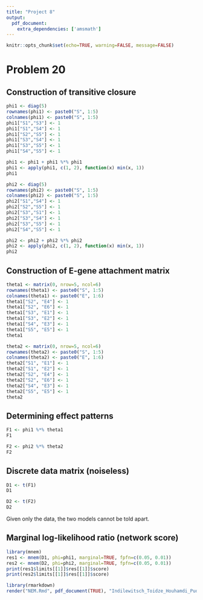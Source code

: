 ```yaml
---
title: "Project 8"
output:
  pdf_document: 
    extra_dependencies: ['amsmath']
---
```


```r
knitr::opts_chunk$set(echo=TRUE, warning=FALSE, message=FALSE)
```

# Problem 20

## Construction of transitive closure

```r
phi1 <- diag(5)
rownames(phi1) <- paste0("S", 1:5)
colnames(phi1) <- paste0("S", 1:5)
phi1["S1","S3"] <- 1
phi1["S1","S4"] <- 1
phi1["S2","S5"] <- 1
phi1["S3","S4"] <- 1
phi1["S3","S5"] <- 1
phi1["S4","S5"] <- 1

phi1 <- phi1 + phi1 %*% phi1
phi1 <- apply(phi1, c(1, 2), function(x) min(x, 1))
phi1
```

```r
phi2 <- diag(5)
rownames(phi2) <- paste0("S", 1:5)
colnames(phi2) <- paste0("S", 1:5)
phi2["S1","S4"] <- 1
phi2["S2","S5"] <- 1
phi2["S3","S1"] <- 1
phi2["S3","S4"] <- 1
phi2["S3","S5"] <- 1
phi2["S4","S5"] <- 1

phi2 <- phi2 + phi2 %*% phi2
phi2 <- apply(phi2, c(1, 2), function(x) min(x, 1))
phi2
```

## Construction of E-gene attachment matrix

```r
theta1 <- matrix(0, nrow=5, ncol=6)
rownames(theta1) <- paste0("S", 1:5)
colnames(theta1) <- paste0("E", 1:6)
theta1["S2", "E4"] <- 1
theta1["S2", "E6"] <- 1
theta1["S3", "E1"] <- 1
theta1["S3", "E2"] <- 1
theta1["S4", "E3"] <- 1
theta1["S5", "E5"] <- 1
theta1
```

```r
theta2 <- matrix(0, nrow=5, ncol=6)
rownames(theta2) <- paste0("S", 1:5)
colnames(theta2) <- paste0("E", 1:6)
theta2["S1", "E1"] <- 1
theta2["S1", "E2"] <- 1
theta2["S2", "E4"] <- 1
theta2["S2", "E6"] <- 1
theta2["S4", "E3"] <- 1
theta2["S5", "E5"] <- 1
theta2
```

## Determining effect patterns

```r
F1 <- phi1 %*% theta1
F1
```

```r
F2 <- phi2 %*% theta2
F2
```

## Discrete data matrix (noiseless)

```r
D1 <- t(F1)
D1
```

```r
D2 <- t(F2)
D2
```

Given only the data, the two models cannot be told apart.

## Marginal log-likelihood ratio (network score)

```r
library(mnem)
res1 <- mnem(D1, phi=phi1, marginal=TRUE, fpfn=c(0.05, 0.01))
res2 <- mnem(D2, phi=phi2, marginal=TRUE, fpfn=c(0.05, 0.01))
print(res1$limits[[1]]$res[[1]]$score)
print(res2$limits[[1]]$res[[1]]$score)
```


```r
library(rmarkdown)
render("NEM.Rmd", pdf_document(TRUE), "Indilewitsch_Toidze_Houhamdi_Pudziuvelyte_Project8.pdf")
```
